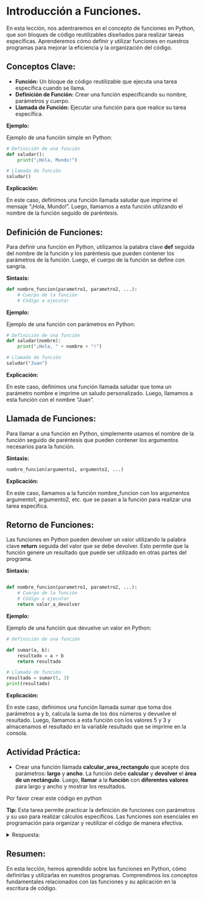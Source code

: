 # Introducción a Funciones.

En esta lección, nos adentraremos en el concepto de funciones en Python, que son bloques de código reutilizables diseñados para realizar tareas específicas. Aprenderemos cómo definir y utilizar funciones en nuestros programas para mejorar la eficiencia y la organización del código.

## Conceptos Clave:

-   **Función:** Un bloque de código reutilizable que ejecuta una tarea específica cuando se llama.
-   **Definición de Función:** Crear una función especificando su nombre, parámetros y cuerpo.
-   **Llamada de Función:** Ejecutar una función para que realice su tarea específica.

**Ejemplo:**

Ejemplo de una función simple en Python:

``` python	
# Definición de una función
def saludar():
    print("¡Hola, Mundo!")

# Llamada de función
saludar()
```

**Explicación:**

En este caso, definimos una función llamada saludar que imprime el mensaje "¡Hola, Mundo!". Luego, llamamos a esta función utilizando el nombre de la función seguido de paréntesis.

## Definición de Funciones:

Para definir una función en Python, utilizamos la palabra clave **def** seguida del nombre de la función y los paréntesis que pueden contener los parámetros de la función. Luego, el cuerpo de la función se define con sangría.

**Sintaxis:**

``` python
def nombre_funcion(parametro1, parametro2, ...):
    # Cuerpo de la función
    # Código a ejecutar
```

**Ejemplo:**

Ejemplo de una función con parámetros en Python:

``` python
# Definición de una función
def saludar(nombre):
    print("¡Hola, " + nombre + "!")

# Llamada de función
saludar("Juan")
```
**Explicación:**

En este caso, definimos una función llamada saludar que toma un parámetro nombre e imprime un saludo personalizado. Luego, llamamos a esta función con el nombre "Juan".

## Llamada de Funciones:

Para llamar a una función en Python, simplemente usamos el nombre de la función seguido de paréntesis que pueden contener los argumentos necesarios para la función.

**Sintaxis:**

``` python
nombre_funcion(argumento1, argumento2, ...)
```

**Explicación:**

En este caso, llamamos a la función nombre_funcion con los argumentos argumento1, argumento2, etc. que se pasan a la función para realizar una tarea específica.

## Retorno de Funciones:

Las funciones en Python pueden devolver un valor utilizando la palabra clave **return** seguida del valor que se debe devolver. Esto permite que la función genere un resultado que puede ser utilizado en otras partes del programa.

**Sintaxis:**

``` python

def nombre_funcion(parametro1, parametro2, ...):
    # Cuerpo de la función
    # Código a ejecutar
    return valor_a_devolver

```

**Ejemplo:**

Ejemplo de una función que devuelve un valor en Python:

``` python
# Definición de una función

def sumar(a, b):
    resultado = a + b
    return resultado

# Llamada de función
resultado = sumar(5, 3)
print(resultado)
```

**Explicación:**

En este caso, definimos una función llamada sumar que toma dos parámetros a y b, calcula la suma de los dos números y devuelve el resultado. Luego, llamamos a esta función con los valores 5 y 3 y almacenamos el resultado en la variable resultado que se imprime en la consola.

## Actividad Práctica:

- Crear una función llamada **calcular_area_rectangulo** que acepte dos parámetros: **largo** y **ancho**. La función debe **calcular** y **devolver** el **área de un rectángulo**. Luego, **llamar** a la **función** con **diferentes valores** para largo y ancho y mostrar los resultados.

Por favor crear este código en python

::: {.callout-tip}
**Tip:** Esta tarea permite practicar la definición de funciones con parámetros y su uso para realizar cálculos específicos. Las funciones son esenciales en programación para organizar y reutilizar el código de manera efectiva.
:::

<details>
<summary>Respuesta:</summary>
Crear una función llamada **calcular_area_rectangulo** que acepte dos parámetros: **largo** y **ancho**. La función debe **calcular** y **devolver** el **área de un rectángulo**. Luego, **llamar** a la **función** con **diferentes valores** para largo y ancho y mostrar los resultados.
```python

# Definición de la función
def calcular_area_rectangulo(largo, ancho):
    area = largo * ancho
    return area

# Llamada de la función
area1 = calcular_area_rectangulo(5, 10)
area2 = calcular_area_rectangulo(3, 7)
```
</details>

## Resumen:

En esta lección, hemos aprendido sobre las funciones en Python, cómo definirlas y utilizarlas en nuestros programas. Comprendimos los conceptos fundamentales relacionados con las funciones y su aplicación en la escritura de código.